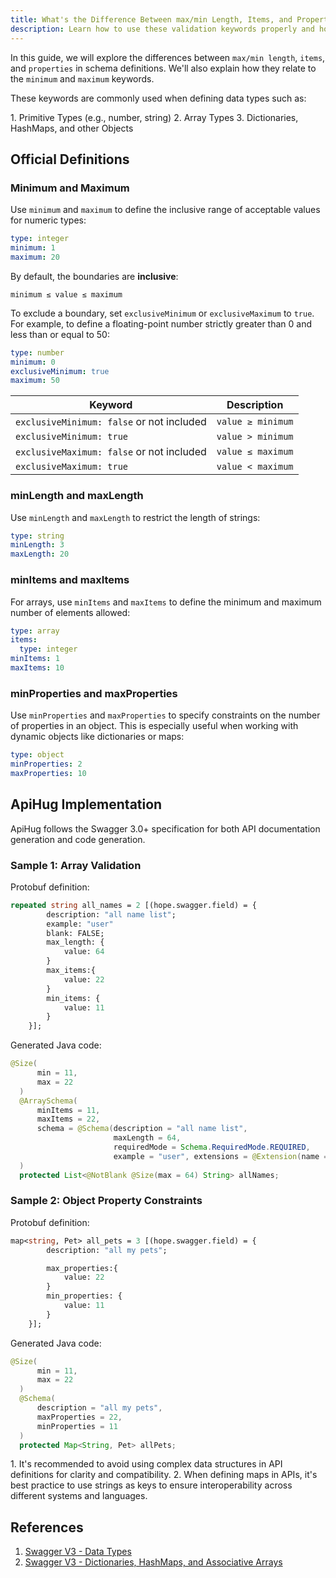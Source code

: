 ```yaml
---
title: What's the Difference Between max/min Length, Items, and Properties?
description: Learn how to use these validation keywords properly and how ApiHug implements them according to Swagger standards.
---
```



In this guide, we will explore the differences between `max/min length`, `items`, and `properties` in schema definitions. We'll also explain how they relate to the `minimum` and `maximum` keywords.

These keywords are commonly used when defining data types such as:

<TipInfo>
  1. Primitive Types (e.g., number, string)
  2. Array Types
  3. Dictionaries, HashMaps, and other Objects
</TipInfo>

## Official Definitions

### Minimum and Maximum

Use `minimum` and `maximum` to define the inclusive range of acceptable values for numeric types:

```yaml
type: integer
minimum: 1
maximum: 20
```

By default, the boundaries are **inclusive**:
```
minimum ≤ value ≤ maximum
```

To exclude a boundary, set `exclusiveMinimum` or `exclusiveMaximum` to `true`. For example, to define a floating-point number strictly greater than 0 and less than or equal to 50:

```yaml
type: number
minimum: 0
exclusiveMinimum: true
maximum: 50
```

| Keyword                                   | Description             |
|-------------------------------------------|-------------------------|
| `exclusiveMinimum: false` or not included | `value ≥ minimum`       |
| `exclusiveMinimum: true`                  | `value > minimum`       |
| `exclusiveMaximum: false` or not included | `value ≤ maximum`       |
| `exclusiveMaximum: true`                  | `value < maximum`       |

### minLength and maxLength

Use `minLength` and `maxLength` to restrict the length of strings:

```yaml
type: string
minLength: 3
maxLength: 20
```

### minItems and maxItems

For arrays, use `minItems` and `maxItems` to define the minimum and maximum number of elements allowed:

```yaml
type: array
items:
  type: integer
minItems: 1
maxItems: 10
```

### minProperties and maxProperties

Use `minProperties` and `maxProperties` to specify constraints on the number of properties in an object. This is especially useful when working with dynamic objects like dictionaries or maps:

```yaml
type: object
minProperties: 2
maxProperties: 10
```

## ApiHug Implementation

ApiHug follows the Swagger 3.0+ specification for both API documentation generation and code generation.

### Sample 1: Array Validation

Protobuf definition:

```protobuf
repeated string all_names = 2 [(hope.swagger.field) = {
        description: "all name list";
        example: "user"
        blank: FALSE;
        max_length: {
            value: 64
        }
        max_items:{
            value: 22
        }
        min_items: {
            value: 11
        }
    }];
```

Generated Java code:

```java
@Size(
      min = 11,
      max = 22
  )
  @ArraySchema(
      minItems = 11,
      maxItems = 22,
      schema = @Schema(description = "all name list", 
                       maxLength = 64, 
                       requiredMode = Schema.RequiredMode.REQUIRED, 
                       example = "user", extensions = @Extension(name = "x-hope-validation", properties = @ExtensionProperty(name = "blank", value = "false")), implementation = String.class)
  )
  protected List<@NotBlank @Size(max = 64) String> allNames;
```

### Sample 2: Object Property Constraints

Protobuf definition:

```protobuf
map<string, Pet> all_pets = 3 [(hope.swagger.field) = {
        description: "all my pets";

        max_properties:{
            value: 22
        }
        min_properties: {
            value: 11
        }
    }];
```

Generated Java code:

```java
@Size(
      min = 11,
      max = 22
  )
  @Schema(
      description = "all my pets",
      maxProperties = 22,
      minProperties = 11
  )
  protected Map<String, Pet> allPets;
```

<TipInfo>
  1. It's recommended to avoid using complex data structures in API definitions for clarity and compatibility.
  2. When defining maps in APIs, it's best practice to use strings as keys to ensure interoperability across different systems and languages.
</TipInfo>


## References

1. [Swagger V3 - Data Types](https://swagger.io/docs/specification/v3_0/data-models/data-types/)
2. [Swagger V3 - Dictionaries, HashMaps, and Associative Arrays](https://swagger.io/docs/specification/v3_0/data-models/dictionaries/)
